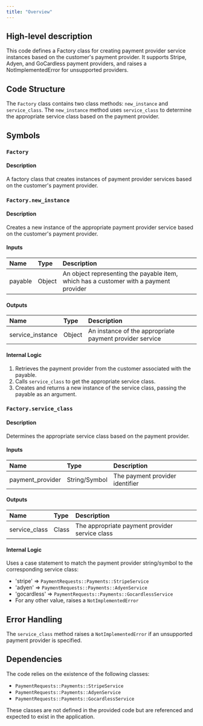 ```yaml
---
title: "Overview"
---
```


## High-level description
This code defines a Factory class for creating payment provider service instances based on the customer's payment provider. It supports Stripe, Adyen, and GoCardless payment providers, and raises a NotImplementedError for unsupported providers.

## Code Structure
The `Factory` class contains two class methods: `new_instance` and `service_class`. The `new_instance` method uses `service_class` to determine the appropriate service class based on the payment provider.

## Symbols

### `Factory`
#### Description
A factory class that creates instances of payment provider services based on the customer's payment provider.

### `Factory.new_instance`
#### Description
Creates a new instance of the appropriate payment provider service based on the customer's payment provider.

#### Inputs
| Name | Type | Description |
|:-----|:-----|:------------|
| payable | Object | An object representing the payable item, which has a customer with a payment provider |

#### Outputs
| Name | Type | Description |
|:-----|:-----|:------------|
| service_instance | Object | An instance of the appropriate payment provider service |

#### Internal Logic
1. Retrieves the payment provider from the customer associated with the payable.
2. Calls `service_class` to get the appropriate service class.
3. Creates and returns a new instance of the service class, passing the payable as an argument.

### `Factory.service_class`
#### Description
Determines the appropriate service class based on the payment provider.

#### Inputs
| Name | Type | Description |
|:-----|:-----|:------------|
| payment_provider | String/Symbol | The payment provider identifier |

#### Outputs
| Name | Type | Description |
|:-----|:-----|:------------|
| service_class | Class | The appropriate payment provider service class |

#### Internal Logic
Uses a case statement to match the payment provider string/symbol to the corresponding service class:
- 'stripe' =&gt; `PaymentRequests::Payments::StripeService`
- 'adyen' =&gt; `PaymentRequests::Payments::AdyenService`
- 'gocardless' =&gt; `PaymentRequests::Payments::GocardlessService`
- For any other value, raises a `NotImplementedError`

## Error Handling
The `service_class` method raises a `NotImplementedError` if an unsupported payment provider is specified.

## Dependencies
The code relies on the existence of the following classes:
- `PaymentRequests::Payments::StripeService`
- `PaymentRequests::Payments::AdyenService`
- `PaymentRequests::Payments::GocardlessService`

These classes are not defined in the provided code but are referenced and expected to exist in the application.